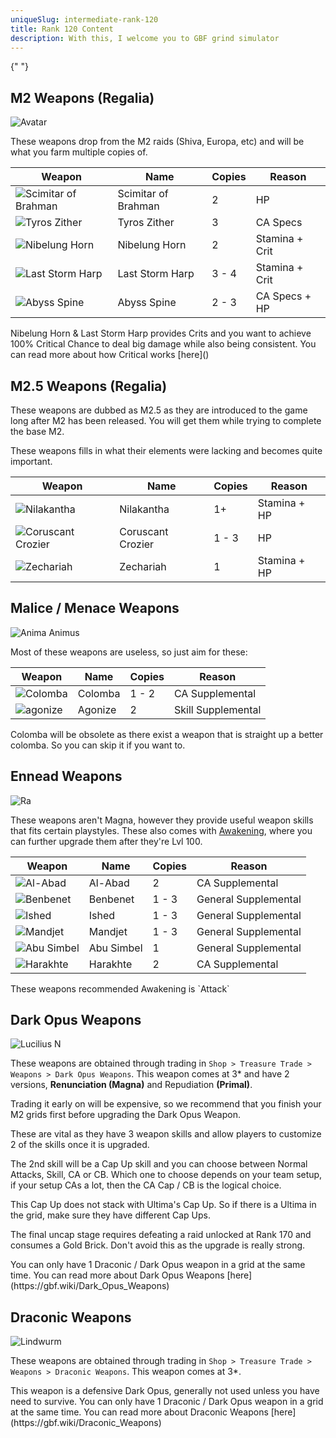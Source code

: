 ```yaml
---
uniqueSlug: intermediate-rank-120
title: Rank 120 Content
description: With this, I welcome you to GBF grind simulator
---
```


{" "}

## M2 Weapons (Regalia)

<div className="my-6 w-full overflow-y-auto">
    <Image
        src="/images/impossible/avatar.jpg"
        alt="Avatar"
        height={0}
        width={0}
        quality={100}
        sizes="100vw"
        className="w-full"
    />
</div>

These weapons drop from the M2 raids (Shiva, Europa, etc) and will be what you farm multiple copies of.

<div className="my-6 w-full overflow-y-auto">
    <table className="w-full table-auto text-center">
        <thead>
            <tr className="m-0 border-t p-0 font-bold [&>*]:border [&>*]:px-4 [&>*]:py-2 [&>*]:w-20">
                <th>Weapon</th>
                <th>Name</th>
                <th>Copies</th>
                <th>Reason</th>
            </tr>
        </thead>
        <tbody className="[&>*]:m-0 [&>*]:border-t [&>*]:p-0">
            <tr className="even:bg-muted [&>*]:border [&>*]:px-2 [&>*]:py-2">
                <td>
                    <Image
                        src="/images/weapons/m2/scimitar_of_brahman.jpg"
                        alt="Scimitar of Brahman"
                        height={0}
                        width={0}
                        quality={100}
                        sizes="100vw"
                        className="w-full"
                    />
                </td>
                <td>Scimitar of Brahman</td>
                <td>2</td>
                <td>HP</td>
            </tr>
            <tr className="even:bg-muted [&>*]:border [&>*]:px-2 [&>*]:py-2">
                <td>
                    <Image
                        src="/images/weapons/m2/Tyros_Zither.jpg"
                        alt="Tyros Zither"
                        height={0}
                        width={0}
                        quality={100}
                        sizes="100vw"
                        className="w-full"
                    />
                </td>
                <td>Tyros Zither</td>
                <td>3</td>
                <td>CA Specs</td>
            </tr>
            <tr className="even:bg-muted [&>*]:border [&>*]:px-2 [&>*]:py-2">
                <td>
                    <Image
                        src="/images/weapons/m2/nibelung_horn.jpg"
                        alt="Nibelung Horn"
                        height={0}
                        width={0}
                        quality={100}
                        sizes="100vw"
                        className="w-full"
                    />
                </td>
                <td>Nibelung Horn</td>
                <td>2</td>
                <td>Stamina + Crit</td>
            </tr>
            <tr className="even:bg-muted [&>*]:border [&>*]:px-2 [&>*]:py-2">
                <td>
                    <Image
                        src="/images/weapons/m2/last_storm_harp.jpg"
                        alt="Last Storm Harp"
                        height={0}
                        width={0}
                        quality={100}
                        sizes="100vw"
                        className="w-full"
                    />
                </td>
                <td>Last Storm Harp</td>
                <td>3 - 4</td>
                <td>Stamina + Crit</td>
            </tr>
            <tr className="even:bg-muted [&>*]:border [&>*]:px-2 [&>*]:py-2">
                <td>
                    <Image
                        src="/images/weapons/m2/abyss_spine.jpg"
                        alt="Abyss Spine"
                        height={0}
                        width={0}
                        quality={100}
                        sizes="100vw"
                        className="w-full"
                    />
                </td>
                <td>Abyss Spine</td>
                <td>2 - 3</td>
                <td>CA Specs + HP</td>
            </tr>
        </tbody>
    </table>
</div>

<Callout type="success">
    Nibelung Horn & Last Storm Harp provides Crits and you
    want to achieve 100% Critical Chance to deal big damage
    while also being consistent.
</Callout>

<Callout type="default">
    You can read more about how Critical works [here]()
</Callout>

## M2.5 Weapons (Regalia)

These weapons are dubbed as M2.5 as they are introduced to the game long after M2 has been released.
You will get them while trying to complete the base M2.

These weapons fills in what their elements were lacking and becomes quite important.

<div className="my-6 w-full overflow-y-auto">
    <table className="w-full table-auto text-center">
        <thead>
            <tr className="m-0 border-t p-0 font-bold [&>*]:border [&>*]:px-4 [&>*]:py-2 [&>*]:w-20">
                <th>Weapon</th>
                <th>Name</th>
                <th>Copies</th>
                <th>Reason</th>
            </tr>
        </thead>
        <tbody className="[&>*]:m-0 [&>*]:border-t [&>*]:p-0">
            <tr className="even:bg-muted [&>*]:border [&>*]:px-2 [&>*]:py-2">
                <td>
                    <Image
                        src="/images/weapons/m2/nilakantha.jpg"
                        alt="Nilakantha"
                        height={0}
                        width={0}
                        quality={100}
                        sizes="100vw"
                        className="w-full"
                    />
                </td>
                <td>Nilakantha</td>
                <td>1+</td>
                <td>Stamina + HP</td>
            </tr>
            <tr className="even:bg-muted [&>*]:border [&>*]:px-2 [&>*]:py-2">
                <td>
                    <Image
                        src="/images/weapons/m2/coruscant_crozier.jpg"
                        alt="Coruscant Crozier"
                        height={0}
                        width={0}
                        quality={100}
                        sizes="100vw"
                        className="w-full"
                    />
                </td>
                <td>Coruscant Crozier</td>
                <td>1 - 3</td>
                <td>HP</td>
            </tr>
            <tr className="even:bg-muted [&>*]:border [&>*]:px-2 [&>*]:py-2">
                <td>
                    <Image
                        src="/images/weapons/m2/zechariah.jpg"
                        alt="Zechariah"
                        height={0}
                        width={0}
                        quality={100}
                        sizes="100vw"
                        className="w-full"
                    />
                </td>
                <td>Zechariah</td>
                <td>1</td>
                <td>Stamina + HP</td>
            </tr>
        </tbody>
    </table>
</div>

## Malice / Menace Weapons

<div className="my-6 w-full overflow-y-auto">
    <Image
        src="/images/impossible/anima_animus.jpg"
        alt="Anima Animus"
        height={0}
        width={0}
        quality={100}
        sizes="100vw"
        className="w-full"
    />
</div>

Most of these weapons are useless, so just aim for these:

<div className="my-6 w-full overflow-y-auto">
    <table className="w-full table-auto text-center">
        <thead>
            <tr className="m-0 border-t p-0 font-bold [&>*]:border [&>*]:px-4 [&>*]:py-2 [&>*]:w-20">
                <th>Weapon</th>
                <th>Name</th>
                <th>Copies</th>
                <th>Reason</th>
            </tr>
        </thead>
        <tbody className="[&>*]:m-0 [&>*]:border-t [&>*]:p-0">
            <tr className="even:bg-muted [&>*]:border [&>*]:px-2 [&>*]:py-2">
                <td>
                    <Image
                        src="/images/weapons/malice/colomba.jpg"
                        alt="Colomba"
                        height={0}
                        width={0}
                        quality={100}
                        sizes="100vw"
                        className="w-full"
                    />
                </td>
                <td>Colomba</td>
                <td>1 - 2</td>
                <td>CA Supplemental</td>
            </tr>
            <tr className="even:bg-muted [&>*]:border [&>*]:px-2 [&>*]:py-2">
                <td>
                    <Image
                        src="/images/weapons/malice/agonize.jpg"
                        alt="agonize"
                        height={0}
                        width={0}
                        quality={100}
                        sizes="100vw"
                        className="w-full"
                    />
                </td>
                <td>Agonize</td>
                <td>2</td>
                <td>Skill Supplemental</td>
            </tr>
        </tbody>
    </table>
</div>

<Callout type="warning">
    Colomba will be obsolete as there exist a weapon that is
    straight up a better colomba. So you can skip it if you
    want to.
</Callout>

## Ennead Weapons

<div className="my-6 w-full overflow-y-auto">
    <Image
        src="/images/impossible/ra.jpg"
        alt="Ra"
        height={0}
        width={0}
        quality={100}
        sizes="100vw"
        className="w-full"
    />
</div>

These weapons aren't Magna, however they provide useful weapon skills that fits certain playstyles.
These also comes with [Awakening](), where you can further upgrade them after they're Lvl 100.

<div className="my-6 w-full overflow-y-auto">
    <table className="w-full table-auto text-center">
        <thead>
            <tr className="m-0 border-t p-0 font-bold [&>*]:border [&>*]:px-4 [&>*]:py-2 [&>*]:w-20">
                <th>Weapon</th>
                <th>Name</th>
                <th>Copies</th>
                <th>Reason</th>
            </tr>
        </thead>
        <tbody className="[&>*]:m-0 [&>*]:border-t [&>*]:p-0">
            <tr className="even:bg-muted [&>*]:border [&>*]:px-2 [&>*]:py-2">
                <td>
                    <Image
                        src="/images/weapons/ennead/al_abad.jpg"
                        alt="Al-Abad"
                        height={0}
                        width={0}
                        quality={100}
                        sizes="100vw"
                        className="w-full"
                    />
                </td>
                <td>Al-Abad</td>
                <td>2</td>
                <td>CA Supplemental</td>
            </tr>
            <tr className="even:bg-muted [&>*]:border [&>*]:px-2 [&>*]:py-2">
                <td>
                    <Image
                        src="/images/weapons/ennead/benbenet.jpg"
                        alt="Benbenet"
                        height={0}
                        width={0}
                        quality={100}
                        sizes="100vw"
                        className="w-full"
                    />
                </td>
                <td>Benbenet</td>
                <td>1 - 3</td>
                <td>General Supplemental</td>
            </tr>
            <tr className="even:bg-muted [&>*]:border [&>*]:px-2 [&>*]:py-2">
                <td>
                    <Image
                        src="/images/weapons/ennead/ished.jpg"
                        alt="Ished"
                        height={0}
                        width={0}
                        quality={100}
                        sizes="100vw"
                        className="w-full"
                    />
                </td>
                <td>Ished</td>
                <td>1 - 3</td>
                <td>General Supplemental</td>
            </tr>
            <tr className="even:bg-muted [&>*]:border [&>*]:px-2 [&>*]:py-2">
                <td>
                    <Image
                        src="/images/weapons/ennead/mandjet.jpg"
                        alt="Mandjet"
                        height={0}
                        width={0}
                        quality={100}
                        sizes="100vw"
                        className="w-full"
                    />
                </td>
                <td>Mandjet</td>
                <td>1 - 3</td>
                <td>General Supplemental</td>
            </tr>
            <tr className="even:bg-muted [&>*]:border [&>*]:px-2 [&>*]:py-2">
                <td>
                    <Image
                        src="/images/weapons/ennead/abu_simbel.jpg"
                        alt="Abu Simbel"
                        height={0}
                        width={0}
                        quality={100}
                        sizes="100vw"
                        className="w-full"
                    />
                </td>
                <td>Abu Simbel</td>
                <td>1</td>
                <td>General Supplemental</td>
            </tr>
            <tr className="even:bg-muted [&>*]:border [&>*]:px-2 [&>*]:py-2">
                <td>
                    <Image
                        src="/images/weapons/ennead/harakhte.jpg"
                        alt="Harakhte"
                        height={0}
                        width={0}
                        quality={100}
                        sizes="100vw"
                        className="w-full"
                    />
                </td>
                <td>Harakhte</td>
                <td>2</td>
                <td>CA Supplemental</td>
            </tr>
        </tbody>
    </table>
</div>

<Callout type="default">
    These weapons recommended Awakening is `Attack`
</Callout>

## Dark Opus Weapons

<div className="my-6 w-full overflow-y-auto">
    <Image
        src="/images/impossible/lucilius.jpg"
        alt="Lucilius N"
        height={0}
        width={0}
        quality={100}
        sizes="100vw"
        className="w-full"
    />
</div>

These weapons are obtained through trading in `Shop > Treasure Trade > Weapons > Dark Opus Weapons`.
This weapon comes at 3\* and have 2 versions, **Renunciation (Magna)** and Repudiation **(Primal)**.

<Callout type="warning">
    Trading it early on will be expensive, so we recommend
    that you finish your M2 grids first before upgrading the
    Dark Opus Weapon.
</Callout>

These are vital as they have 3 weapon skills and allow players to customize 2 of the skills once it is upgraded.

The 2nd skill will be a Cap Up skill and you can choose between Normal Attacks, Skill, CA or CB.
Which one to choose depends on your team setup, if your setup CAs a lot, then the CA Cap / CB is the logical choice.

<Callout type="warning">
    This Cap Up does not stack with Ultima's Cap Up. So if
    there is a Ultima in the grid, make sure they have
    different Cap Ups.
</Callout>

The final uncap stage requires defeating a raid unlocked at Rank 170 and consumes a Gold Brick.
Don't avoid this as the upgrade is really strong.

<Callout type="warning">
    You can only have 1 Draconic / Dark Opus weapon in a
    grid at the same time.
</Callout>

<Callout type="default">
    You can read more about Dark Opus Weapons
    [here](https://gbf.wiki/Dark_Opus_Weapons)
</Callout>

## Draconic Weapons

<div className="my-6 w-full overflow-y-auto">
    <Image
        src="/images/impossible/lindwurm.jpg"
        alt="Lindwurm"
        height={0}
        width={0}
        quality={100}
        sizes="100vw"
        className="w-full"
    />
</div>

These weapons are obtained through trading in `Shop > Treasure Trade > Weapons > Draconic Weapons`.
This weapon comes at 3\*.

<Callout type="warning">
    This weapon is a defensive Dark Opus, generally not used
    unless you have need to survive.
</Callout>

<Callout type="warning">
    You can only have 1 Draconic / Dark Opus weapon in a
    grid at the same time.
</Callout>

<Callout type="default">
    You can read more about Draconic Weapons
    [here](https://gbf.wiki/Draconic_Weapons)
</Callout>
